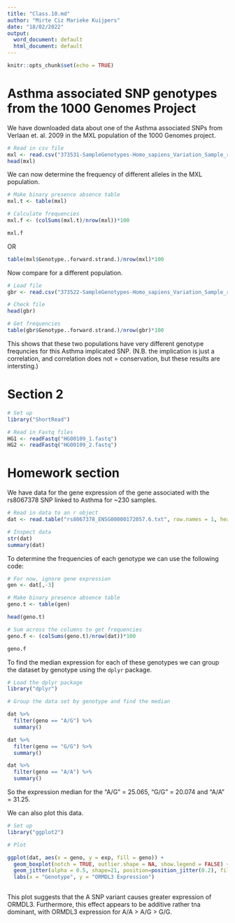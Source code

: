 ```yaml
---
title: "Class.10.md"
author: "Mirte Ciz Marieke Kuijpers"
date: "18/02/2022"
output:
  word_document: default
  html_document: default
---
```


```r
knitr::opts_chunk$set(echo = TRUE)
```

# Asthma associated SNP genotypes from the 1000 Genomes Project

We have downloaded data about one of the Asthma associated SNPs from Verlaan et. al. 2009 in the MXL population of the 1000 Genomes project.

```r
# Read in csv file
mxl <- read.csv("373531-SampleGenotypes-Homo_sapiens_Variation_Sample_rs8067378.csv", header = T)
head(mxl)
```

We can now determine the frequency of different alleles in the MXL population.

```r
# Make binary presence absence table
mxl.t <- table(mxl)

# Calculate frequencies
mxl.f <- (colSums(mxl.t)/nrow(mxl))*100

mxl.f

```
OR

```r
table(mxl$Genotype..forward.strand.)/nrow(mxl)*100
```
Now compare for a different population.

```r
# Load file
gbr <- read.csv("373522-SampleGenotypes-Homo_sapiens_Variation_Sample_rs8067378.csv", header = T)

# Check file
head(gbr)

# Get frequencies
table(gbr$Genotype..forward.strand.)/nrow(gbr)*100
```

This shows that these two populations have very different genotype frequncies for this Asthma implicated SNP. (N.B. the implication is just a correlation, and correlation does not = conservation, but these results are intersting.)


# Section 2

```r
# Set up
library("ShortRead")

# Read in Fastq files
HG1 <- readFastq("HG00109_1.fastq")
HG2 <- readFastq("HG00109_2.fastq")

```

# Homework section

We have data for the gene expression of the gene associated with the rs8067378 SNP linked to Asthma for ~230 samples.

```r
# Read in data to an r object
dat <- read.table("rs8067378_ENSG00000172057.6.txt", row.names = 1, header = TRUE)

# Inspect data
str(dat)
summary(dat)

```

To determine the frequencies of each genotype we can use the following code:

```r
# For now, ignore gene expression
gen <- dat[,-3]

# Make binary presence absence table
geno.t <- table(gen)

head(geno.t)

# Sum across the columns to get frequencies
geno.f <- (colSums(geno.t)/nrow(dat))*100

geno.f

```
To find the median expression for each of these genotypes we can group the dataset by genotype using the `dplyr` package.

```r
# Load the dplyr package
library("dplyr")

# Group the data set by genotype and find the median

dat %>%
  filter(geno == "A/G") %>%
  summary()

dat %>%
  filter(geno == "G/G") %>%
  summary()

dat %>%
  filter(geno == "A/A") %>%
  summary()

```
So the expression median for the "A/G" = 25.065, "G/G" = 20.074 and "A/A" = 31.25.

We can also plot this data.

```r
# Set up
library("ggplot2")

# Plot

ggplot(dat, aes(x = geno, y = exp, fill = geno)) +
  geom_boxplot(notch = TRUE, outlier.shape = NA, show.legend = FALSE) +
  geom_jitter(alpha = 0.5, shape=21, position=position_jitter(0.2), fill = "grey") +
  labs(x = "Genotype", y = "ORMDL3 Expression")
  

```

This plot suggests that the A SNP variant causes greater expression of ORMDL3. Furthermore, this effect appears to be additive rather tna dominant, with ORMDL3 expression for A/A > A/G > G/G.












